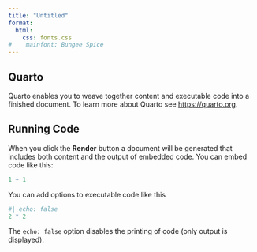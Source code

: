 ```yaml
---
title: "Untitled"
format: 
  html:
    css: fonts.css
#    mainfont: Bungee Spice
---
```


## Quarto

[Quarto enables you to weave together content and executable code into a finished document. To learn more about Quarto see <https://quarto.org>.]{.kulas}

## Running Code

When you click the **Render** button a document will be generated that includes both content and the output of embedded code. You can embed code like this:

```r
1 + 1
```

You can add options to executable code like this

```r
#| echo: false
2 * 2
```

The `echo: false` option disables the printing of code (only output is displayed).
